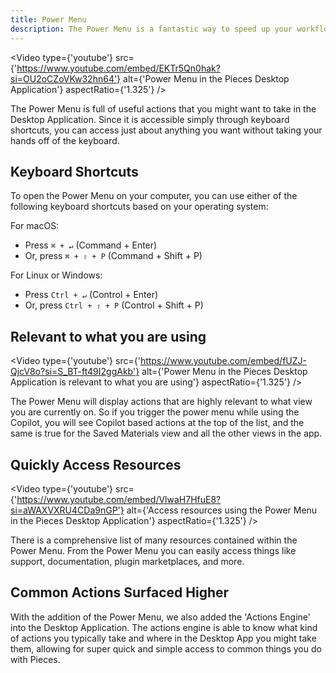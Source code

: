 ```yaml
---
title: Power Menu
description: The Power Menu is a fantastic way to speed up your workflow while utilizing the Pieces Desktop Application.
---
```



<Video type={'youtube'} src={'https://www.youtube.com/embed/EKTr5Qn0hak?si=OU2oCZoVKw32hn64'} alt={'Power Menu in the Pieces Desktop Application'} aspectRatio={'1.325'} />

The Power Menu is full of useful actions that you might want to take in the Desktop Application. Since it is accessible simply through keyboard shortcuts, you can access just about anything you want without taking your hands off of the keyboard.

## Keyboard Shortcuts

To open the Power Menu on your computer, you can use either of the following keyboard shortcuts based on your operating system:

For macOS:
- Press `⌘ + ↵` (Command + Enter)
- Or, press `⌘ + ⇧ + P` (Command + Shift + P)

For Linux or Windows:
- Press `Ctrl + ↵` (Control + Enter)
- Or, press `Ctrl + ⇧ + P` (Control + Shift + P)

## Relevant to what you are using

<Video type={'youtube'} src={'https://www.youtube.com/embed/fUZJ-QjcV8o?si=S_BT-ft49I2ggAkb'} alt={'Power Menu in the Pieces Desktop Application is relevant to what you are using'} aspectRatio={'1.325'} />

The Power Menu will display actions that are highly relevant to what view you are currently on. So if you trigger the power menu while using the Copilot, you will see Copilot based actions at the top of the list, and the same is true for the Saved Materials view and all the other views in the app.

## Quickly Access Resources

<Video type={'youtube'} src={'https://www.youtube.com/embed/VlwaH7HfuE8?si=aWAXVXRU4CDa9nGP'} alt={'Access resources using the Power Menu in the Pieces Desktop Application'} aspectRatio={'1.325'} />

There is a comprehensive list of many resources contained within the Power Menu. From the Power Menu you can easily access things like support, documentation, plugin marketplaces, and more.

## Common Actions Surfaced Higher

With the addition of the Power Menu, we also added the 'Actions Engine' into the Desktop Application. The actions engine is able to know what kind of actions you typically take and where in the Desktop App you might take them, allowing for super quick and simple access to common things you do with Pieces.
